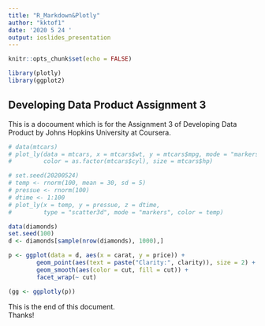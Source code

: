 ```yaml
---
title: "R_Markdown&Plotly"
author: "kktof1"
date: '2020 5 24 '
output: ioslides_presentation
---
```


```r
knitr::opts_chunk$set(echo = FALSE)

library(plotly)
library(ggplot2)
```

## Developing Data Product Assignment 3

This is a docoument which is for the Assignment 3 of Developing Data Product by Johns Hopkins University at Coursera.  
  
  
```r

# data(mtcars)
# plot_ly(data = mtcars, x = mtcars$wt, y = mtcars$mpg, mode = "markers",
#         color = as.factor(mtcars$cyl), size = mtcars$hp)

# set.seed(20200524)
# temp <- rnorm(100, mean = 30, sd = 5)
# pressue <- rnorm(100)
# dtime <- 1:100
# plot_ly(x = temp, y = pressue, z = dtime,
#         type = "scatter3d", mode = "markers", color = temp)

data(diamonds)
set.seed(100)
d <- diamonds[sample(nrow(diamonds), 1000),]

p <- ggplot(data = d, aes(x = carat, y = price)) +
        geom_point(aes(text = paste("Clarity:", clarity)), size = 2) +
        geom_smooth(aes(color = cut, fill = cut)) +
        facet_wrap(~ cut)

(gg <- ggplotly(p))

```

  
This is the end of this document.  
Thanks!